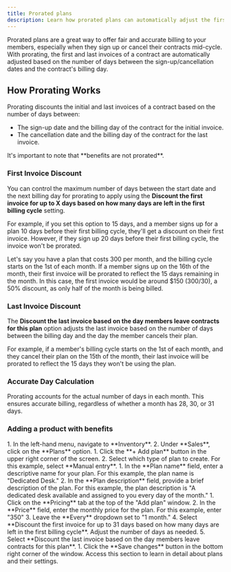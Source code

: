 ```yaml
---
title: Prorated plans
description: Learn how prorated plans can automatically adjust the first and last invoices of a contract based on the number of days in the billing cycle.
---
```


Prorated plans are a great way to offer fair and accurate billing to your members, especially when they sign up or cancel their contracts mid-cycle. With prorating, the first and last invoices of a contract are automatically adjusted based on the number of days between the sign-up/cancellation dates and the contract's billing day.

## How Prorating Works

Prorating discounts the initial and last invoices of a contract based on the number of days between:

*   The sign-up date and the billing day of the contract for the initial invoice.
*   The cancellation date and the billing day of the contract for the last invoice.

<Warning>
    It's important to note that **benefits are not prorated**.
</Warning>

### First Invoice Discount

You can control the maximum number of days between the start date and the next billing day for prorating to apply using the **Discount the first invoice for up to X days based on how many days are left in the first billing cycle** setting.

For example, if you set this option to 15 days, and a member signs up for a plan 10 days before their first billing cycle, they'll get a discount on their first invoice. However, if they sign up 20 days before their first billing cycle, the invoice won't be prorated.

Let's say you have a plan that costs 300 per month, and the billing cycle starts on the 1st of each month. If a member signs up on the 16th of the month, their first invoice will be prorated to reflect the 15 days remaining in the month. In this case, the first invoice would be around $150 (300/30), a 50% discount, as only half of the month is being billed.

### Last Invoice Discount

The **Discount the last invoice based on the day members leave contracts for this plan** option adjusts the last invoice based on the number of days between the billing day and the day the member cancels their plan. 

For example, if a member's billing cycle starts on the 1st of each month, and they cancel their plan on the 15th of the month, their last invoice will be prorated to reflect the 15 days they won't be using the plan.

### Accurate Day Calculation

Prorating accounts for the actual number of days in each month. This ensures accurate billing, regardless of whether a month has 28, 30, or 31 days.

### Adding a product with benefits

<Steps>
 <Step title="Navigate to Plans">
  1. In the left-hand menu, navigate to **Inventory**.
  2. Under **Sales**, click on the **Plans** option.
 </Step>
 <Step title="Add a New Plan">
  1.  Click the **+ Add plan** button in the upper right corner of the screen.
  2.  Select which type of plan to create. For this example, select **Manual entry**.
 </Step>
 <Step title="Define Plan Details">
  1.  In the **Plan name** field, enter a descriptive name for your plan.  For this example, the plan name is "Dedicated Desk."
  2.  In the **Plan description** field, provide a brief description of the plan.  For this example, the plan description is "A dedicated desk available and assigned to you every day of the month."
 </Step>
 <Step title="Set Pricing">
  1. Click on the **Pricing** tab at the top of the "Add plan" window.
  2. In the **Price** field, enter the monthly price for the plan. For this example, enter "350"
  3. Leave the **Every** dropdown set to "1 month."
  4. Select **Discount the first invoice for up to 31 days based on how many days are left in the first billing cycle**. Adjust the number of days as needed.
  5. Select **Discount the last invoice based on the day members leave contracts for this plan**.
 </Step>
 <Step title="Save the Plan">
  1.  Click the **Save changes** button in the bottom right corner of the window.
 </Step>
</Steps>

<Card horizontal title="Learn more about plans" icon="book" href="/reference/billing/tariffs">
    Access this section to learn in detail about plans and their settings.
</Card>